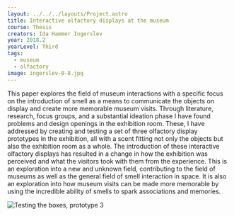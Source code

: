 ---
layout: ../../../layouts/Project.astro
title: Interactive olfactory displays at the museum
course: Thesis
creators: Ida Hammer Ingerslev
year: 2018.2
yearLevel: Third
tags:
  - museum
  - olfactory
image: ingerslev-8-8.jpg
---

This paper explores the field of museum interactions with a specific focus on the introduction of smell as a means to communicate the objects on display and create more memorable museum visits. Through literature, research, focus groups, and a substantial ideation phase I have found problems and design openings in the exhibition room. These, I have addressed by creating and testing a set of three olfactory display prototypes in the exhibition, all with a scent fitting not only the objects but also the exhibition room as a whole. The introduction of these interactive olfactory displays has resulted in a change in how the exhibition was perceived and what the visitors took with them from the experience. This is an exploration into a new and unknown field, contributing to the field of museums as well as the general field of smell interaction in space. It is also an exploration into how museum visits can be made more memorable by using the incredible ability of smells to spark associations and memories.


![Testing the boxes, prototype 3](ingerslev-8-11.jpg 'Testing the boxes, prototype 3')
